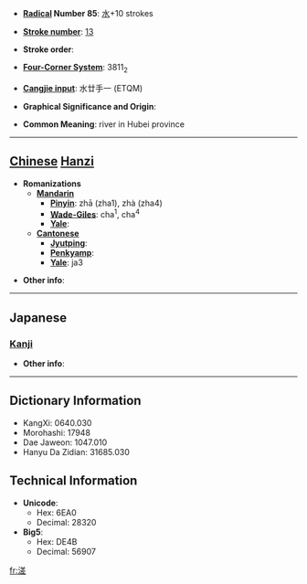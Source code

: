 * '''[[Wiktionary:Chinese radical index| Radical]] Number 85''': [[Wiktionary:Chinese radical index 水|水]]+10 strokes

* '''[[Wiktionary:Chinese total strokes index|Stroke number]]''': [[Wiktionary:Chinese total strokes index 13|13]]

* '''Stroke order''': 

* '''[[Wiktionary:Chinese four corner index|Four-Corner System]]''': 3811<sub>2</sub>

* '''[[Wiktionary:Chinese Cangjie index|Cangjie input]]''': 水廿手一 (ETQM)

* '''Graphical Significance and Origin''': 

* '''Common Meaning''': river in Hubei province

----

== [[Chinese]] [[Hanzi]] ==

* '''Romanizations'''
** '''[[Mandarin]]'''
*** '''[[Pinyin]]''': zhā (zha1), zhà (zha4)
*** '''[[Wade-Giles]]''': cha<sup>1</sup>, cha<sup>4</sup>
*** '''[[Yale]]''': 
** '''[[Cantonese]]'''
*** '''[[Jyutping]]''':
*** '''[[Penkyamp]]''': 
*** '''[[Yale]]''': ja3

* '''Other info''': 

----

==Japanese==
===[[Kanji]]===
{{kanji|on readings=[[さ]] (sa), [[しゃ]] (sha), [[し]] (shi)
|kun readings=
}}

* '''Other info''':  

----

== Dictionary Information ==

* KangXi: 0640.030
* Morohashi: 17948
* Dae Jaweon: 1047.010
* Hanyu Da Zidian: 31685.030

== Technical Information ==

* '''Unicode''':
** Hex: 6EA0
** Decimal: 28320
* '''Big5''':
** Hex: DE4B
** Decimal: 56907

[[fr:溠]]